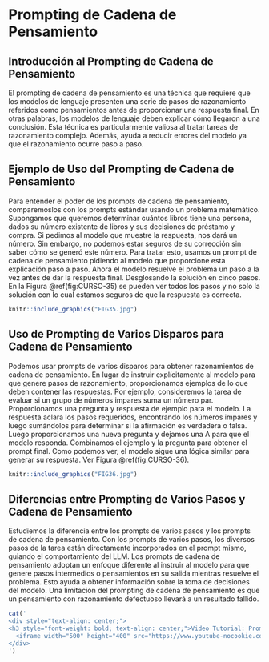 # Prompting de Cadena de Pensamiento

<style>
  .figure {
    text-align: center;
  }
  .figure .caption {
    text-align: center;
  }
</style>

<div class="justificar-texto">

## Introducción al Prompting de Cadena de Pensamiento

El prompting de cadena de pensamiento es una técnica que requiere que los modelos de lenguaje presenten una serie de pasos de razonamiento referidos como pensamientos antes de proporcionar una respuesta final. En otras palabras, los modelos de lenguaje deben explicar cómo llegaron a una conclusión. Esta técnica es particularmente valiosa al tratar tareas de razonamiento complejo. Además, ayuda a reducir errores del modelo ya que el razonamiento ocurre paso a paso.

## Ejemplo de Uso del Prompting de Cadena de Pensamiento

Para entender el poder de los prompts de cadena de pensamiento, comparemoslos con los prompts estándar usando un problema matemático. Supongamos que queremos determinar cuántos libros tiene una persona, dados su número existente de libros y sus decisiones de préstamo y compra. Si pedimos al modelo que muestre la respuesta, nos dará un número. Sin embargo, no podemos estar seguros de su corrección sin saber cómo se generó este número. Para tratar esto, usamos un prompt de cadena de pensamiento pidiendo al modelo que proporcione esta explicación paso a paso. Ahora el modelo resuelve el problema un paso a la vez antes de dar la respuesta final. Desglosando la solución en cinco pasos. En la Figura \@ref(fig:CURSO-35) se pueden ver todos los pasos y no solo la solución con lo cual estamos seguros de que la respuesta es correcta.


```r
knitr::include_graphics("FIG35.jpg")
```

## Uso de Prompting de Varios Disparos para Cadena de Pensamiento


Podemos usar prompts de varios disparos para obtener razonamientos de cadena de pensamiento. En lugar de instruir explícitamente al modelo para que genere pasos de razonamiento, proporcionamos ejemplos de lo que deben contener las respuestas. Por ejemplo, consideremos la tarea de evaluar si un grupo de números impares suma un número par. Proporcionamos una pregunta y respuesta de ejemplo para el modelo. La respuesta aclara los pasos requeridos, encontrando los números impares y luego sumándolos para determinar si la afirmación es verdadera o falsa. Luego proporcionamos una nueva pregunta y dejamos una A para que el modelo responda. Combinamos el ejemplo y la pregunta para obtener el prompt final. Como podemos ver, el modelo sigue una lógica similar para generar su respuesta. Ver Figura \@ref(fig:CURSO-36).

```r
knitr::include_graphics("FIG36.jpg")
```

## Diferencias entre Prompting de Varios Pasos y Cadena de Pensamiento

Estudiemos la diferencia entre los prompts de varios pasos y los prompts de cadena de pensamiento. Con los prompts de varios pasos, los diversos pasos de la tarea están directamente incorporados en el prompt mismo, guiando el comportamiento del LLM. Los prompts de cadena de pensamiento adoptan un enfoque diferente al instruir al modelo para que genere pasos intermedios o pensamientos en su salida mientras resuelve el problema. Esto ayuda a obtener información sobre la toma de decisiones del modelo. Una limitación del prompting de cadena de pensamiento es que un pensamiento con razonamiento defectuoso llevará a un resultado fallido.


```r
cat('
<div style="text-align: center;">
<h3 style="font-weight: bold; text-align: center;">Video Tutorial: Prompting de cadena de pensamiento</h3>
  <iframe width="500" height="400" src="https://www.youtube-nocookie.com/embed/0Ay0bKDG3Jk?rel=0" frameborder="0" allow="accelerometer; autoplay; encrypted-media; gyroscope; picture-in-picture" allowfullscreen></iframe>
</div>
')
```

</div>

